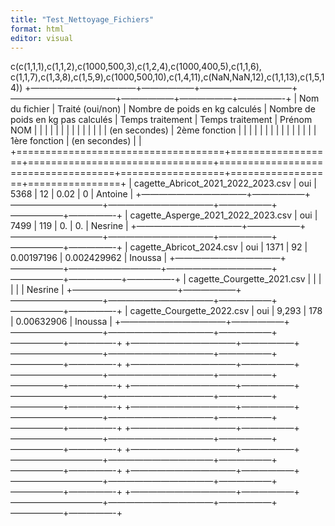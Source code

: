 ```yaml
---
title: "Test_Nettoyage_Fichiers"
format: html
editor: visual
---
```

c(c(1,1,1),c(1,1,2),c(1000,500,3),c(1,2,4),c(1000,400,5),c(1,1,6),
                  c(1,1,7),c(1,3,8),c(1,5,9),c(1000,500,10),c(1,4,11),c(NaN,NaN,12),c(1,1,13),c(1,5,14))
+------------------------------------+------------------+--------------------------------+------------------------------------+------------------+------------------+----------------+
| Nom du fichier                     | Traité (oui/non) | Nombre de poids en kg calculés | Nombre de poids en kg pas calculés | Temps traitement | Temps traitement | Prénom NOM     |
|                                    |                  |                                |                                    |                  |                  |                |
|                                    |                  |                                |                                    | (en secondes)    | 2ème fonction    |                |
|                                    |                  |                                |                                    |                  |                  |                |
|                                    |                  |                                |                                    | 1ère fonction    | (en secondes)    |                |
+====================================+==================+================================+====================================+==================+==================+================+
| cagette_Abricot_2021_2022_2023.csv | oui              | 5368                           | 12                                 | 0.02             | 0                | Antoine        |
+------------------------------------+------------------+--------------------------------+------------------------------------+------------------+------------------+----------------+
| cagette_Asperge_2021_2022_2023.csv | oui              | 7499                           | 119                                | 0.               | 0.               | Nesrine        |
+------------------------------------+------------------+--------------------------------+------------------------------------+------------------+------------------+----------------+
|  cagette_Abricot_2024.csv          | oui              | 1371                           | 92                                 | 0.00197196       | 0.002429962      | Inoussa        |
+------------------------------------+------------------+--------------------------------+------------------------------------+------------------+------------------+----------------+
|  cagette_Courgette_2021.csv        |                  |                                |                                    |                  |                  | Nesrine        |
+------------------------------------+------------------+--------------------------------+------------------------------------+------------------+------------------+----------------+
|  cagette_Courgette_2022.csv        | oui              | 9,293                          | 178                                |             0.00632906              | Inoussa        |
+------------------------------------+------------------+--------------------------------+------------------------------------+------------------+------------------+----------------+
+------------------------------------+------------------+--------------------------------+------------------------------------+------------------+------------------+----------------+
+------------------------------------+------------------+--------------------------------+------------------------------------+------------------+------------------+----------------+
+------------------------------------+------------------+--------------------------------+------------------------------------+------------------+------------------+----------------+
+------------------------------------+------------------+--------------------------------+------------------------------------+------------------+------------------+----------------+
+------------------------------------+------------------+--------------------------------+------------------------------------+------------------+------------------+----------------+
+------------------------------------+------------------+--------------------------------+------------------------------------+------------------+------------------+----------------+
+------------------------------------+------------------+--------------------------------+------------------------------------+------------------+------------------+----------------+
+------------------------------------+------------------+--------------------------------+------------------------------------+------------------+------------------+----------------+
